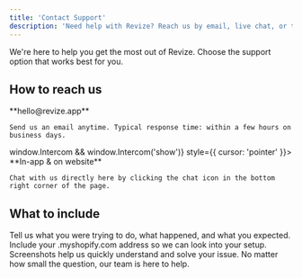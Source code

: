 ```yaml
---
title: 'Contact Support'
description: 'Need help with Revize? Reach us by email, live chat, or through our website.'
---
```


<Note>
  We're here to help you get the most out of Revize. Choose the support option that works best for you.
</Note>

## How to reach us

<CardGroup cols={2}>
  <Card title="Email Support" icon="envelope" color="#10b981">
    **hello@revize.app**

    Send us an email anytime. Typical response time: within a few hours on business days.
  </Card>
  <Card title="Live Chat" icon="comments" color="#3b82f6" onClick={() => window.Intercom && window.Intercom('show')} style={{ cursor: 'pointer' }}>
    **In-app & on website**

    Chat with us directly here by clicking the chat icon in the bottom right corner of the page.
  </Card>
</CardGroup>

## What to include

<Steps>
  <Step title="Describe your issue">
    Tell us what you were trying to do, what happened, and what you expected.
  </Step>
  <Step title="Share your store URL">
    Include your .myshopify.com address so we can look into your setup.
  </Step>
  <Step title="Add screenshots if possible">
    Screenshots help us quickly understand and solve your issue.
  </Step>
</Steps>

<Note>
  No matter how small the question, our team is here to help.
</Note>
